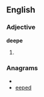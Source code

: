 ==English==

===Adjective===
'''deepe'''

# {{obsolete spelling of|[[deep]]}}

===Anagrams===
* {{alphagram|deeep}}
* [[eeped#English|eeped]]